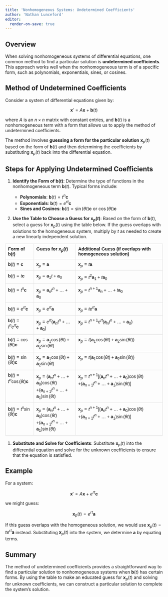```yaml
---
title: 'Nonhomogeneous Systems: Undetermined Coefficients'
author: 'Nathan Lunceford'
editor:
  render-on-save: true
---
```


## Overview

When solving nonhomogeneous systems of differential equations, one common method to find a particular solution is **undetermined coefficients**. This approach works well when the nonhomogeneous term is of a specific form, such as polynomials, exponentials, sines, or cosines.

## Method of Undetermined Coefficients

Consider a system of differential equations given by:

$$
\mathbf{x}' = A \mathbf{x} + \mathbf{b}(t)
$$

where $A$ is an $n \times n$ matrix with constant entries, and $\mathbf{b}(t)$ is a nonhomogeneous term with a form that allows us to apply the method of undetermined coefficients.

The method involves **guessing a form for the particular solution** $\mathbf{x}_p(t)$ based on the form of $\mathbf{b}(t)$ and then determining the coefficients by substituting $\mathbf{x}_p(t)$ back into the differential equation.

## Steps for Applying Undetermined Coefficients

1. **Identify the Form of $\mathbf{b}(t)$**: Determine the type of functions in the nonhomogeneous term $\mathbf{b}(t)$. Typical forms include:

   - **Polynomials**: $\mathbf{b}(t) = t^n \mathbf{c}$
   - **Exponentials**: $\mathbf{b}(t) = e^{rt} \mathbf{c}$
   - **Sines and Cosines**: $\mathbf{b}(t) = \sin(\theta t) \mathbf{c}$ or $\cos(\theta t) \mathbf{c}$

2. **Use the Table to Choose a Guess for $\mathbf{x}_p(t)$**: Based on the form of $\mathbf{b}(t)$, select a guess for $\mathbf{x}_p(t)$ using the table below. If the guess overlaps with solutions to the homogeneous system, multiply by $t$ as needed to create a new linearly independent solution.

<style>
    table {
        width: 100%;
        border-collapse: collapse;
        margin-top: 10px;
        font-family: Arial, sans-serif;
    }
    th, td {
        border: 1px solid #ddd;
        text-align: left;
        vertical-align: top;
        padding: 8px;
        font-size: 0.9em;
        word-wrap: break-word;
        white-space: normal;
    }
  
</style>

<table>
  <tr>
    <th>Form of $\mathbf{b}(t)$</th>
    <th>Guess for $\mathbf{x}_p(t)$</th>
    <th>Additional Guess (if overlaps with homogeneous solution)</th>
  </tr>
  <tr>
    <td>$\mathbf{b}(t) = \mathbf{c}$</td>
    <td>$\mathbf{x}_p = \mathbf{a}$</td>
    <td>$\mathbf{x}_p = t \mathbf{a}$</td>
  </tr>
  <tr>
    <td>$\mathbf{b}(t) = t \mathbf{c}$</td>
    <td>$\mathbf{x}_p = \mathbf{a}_1 t + \mathbf{a}_0$</td>
    <td>$\mathbf{x}_p = t^2 \mathbf{a}_1 + t \mathbf{a}_0$</td>
  </tr>
  <tr>
    <td>$\mathbf{b}(t) = t^n \mathbf{c}$</td>
    <td>$\mathbf{x}_p = \mathbf{a}_n t^n + \dots + \mathbf{a}_0$</td>
    <td>$\mathbf{x}_p = t^{n+1} \mathbf{a}_n + \dots + t \mathbf{a}_0$</td>
  </tr>
  <tr>
    <td>$\mathbf{b}(t) = e^{rt} \mathbf{c}$</td>
    <td>$\mathbf{x}_p = e^{rt} \mathbf{a}$</td>
    <td>$\mathbf{x}_p = t e^{rt} \mathbf{a}$</td>
  </tr>
  <tr>
    <td>$\mathbf{b}(t) = t^n e^{rt} \mathbf{c}$</td>
    <td>$\mathbf{x}_p = e^{rt} (\mathbf{a}_n t^n + \dots + \mathbf{a}_0)$</td>
    <td>$\mathbf{x}_p = t^{n+1} e^{rt} (\mathbf{a}_n t^n + \dots + \mathbf{a}_0)$</td>
  </tr>
  <tr>
    <td>$\mathbf{b}(t) = \cos(\theta t) \mathbf{c}$</td>
    <td>$\mathbf{x}_p = \mathbf{a}_1 \cos(\theta t) + \mathbf{a}_2 \sin(\theta t)$</td>
    <td>$\mathbf{x}_p = t (\mathbf{a}_1 \cos(\theta t) + \mathbf{a}_2 \sin(\theta t))$</td>
  </tr>
  <tr>
    <td>$\mathbf{b}(t) = \sin(\theta t) \mathbf{c}$</td>
    <td>$\mathbf{x}_p = \mathbf{a}_1 \cos(\theta t) + \mathbf{a}_2 \sin(\theta t)$</td>
    <td>$\mathbf{x}_p = t (\mathbf{a}_1 \cos(\theta t) + \mathbf{a}_2 \sin(\theta t))$</td>
  </tr>
  <tr>
    <td>$\mathbf{b}(t) = t^n \cos(\theta t) \mathbf{c}$</td>
    <td>
      $\mathbf{x}_p = ( \mathbf{a}_n t^n + \dots + \mathbf{a}_0 ) \cos(\theta t)$ <br>
      $+ ( \mathbf{a}_{n+1} t^n + \dots + \mathbf{a}_1 ) \sin(\theta t)$
    </td>
    <td>
      $\mathbf{x}_p = t^{n+1} \big[ ( \mathbf{a}_n t^n + \dots + \mathbf{a}_0 ) \cos(\theta t)$ <br>
      $+ ( \mathbf{a}_{n+1} t^n + \dots + \mathbf{a}_1 ) \sin(\theta t) \big]$
    </td>
  </tr>
  <tr>
    <td>$\mathbf{b}(t) = t^n \sin(\theta t) \mathbf{c}$</td>
    <td>
      $\mathbf{x}_p = ( \mathbf{a}_n t^n + \dots + \mathbf{a}_0 ) \cos(\theta t)$ <br>
      $+ ( \mathbf{a}_{n+1} t^n + \dots + \mathbf{a}_1 ) \sin(\theta t)$
    </td>
    <td>
      $\mathbf{x}_p = t^{n+1} \big[ ( \mathbf{a}_n t^n + \dots + \mathbf{a}_0 ) \cos(\theta t)$ <br>
      $+ ( \mathbf{a}_{n+1} t^n + \dots + \mathbf{a}_1 ) \sin(\theta t) \big]$
    </td>
  </tr>
</table>

1. **Substitute and Solve for Coefficients**: Substitute $\mathbf{x}_p(t)$ into the differential equation and solve for the unknown coefficients to ensure that the equation is satisfied.

## Example

For a system:

$$
\mathbf{x}' = A \mathbf{x} + e^{rt} \mathbf{c}
$$

we might guess:

$$
\mathbf{x}_p(t) = e^{rt} \mathbf{a}
$$

If this guess overlaps with the homogeneous solution, we would use $\mathbf{x}_p(t) = t e^{rt} \mathbf{a}$ instead. Substituting $\mathbf{x}_p(t)$ into the system, we determine $\mathbf{a}$ by equating terms.

## Summary

The method of undetermined coefficients provides a straightforward way to find a particular solution to nonhomogeneous systems when $\mathbf{b}(t)$ has certain forms. By using the table to make an educated guess for $\mathbf{x}_p(t)$ and solving for unknown coefficients, we can construct a particular solution to complete the system’s solution.
